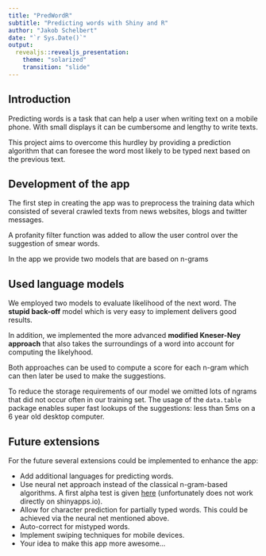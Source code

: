 ```yaml
---
title: "PredWordR"
subtitle: "Predicting words with Shiny and R"
author: "Jakob Schelbert"
date: "`r Sys.Date()`"
output: 
  revealjs::revealjs_presentation:
    theme: "solarized"
    transition: "slide"
---
```


## Introduction
Predicting words is a task that can help a user when writing text on a mobile phone.
With small displays it can be cumbersome and lengthy to write texts.

This project aims to overcome this hurdley by providing a prediction algorithm that can foresee the word most likely to be typed next based on the previous text.


## Development of the app
The first step in creating the app was to preprocess the training data which consisted of several crawled texts from news websites, blogs and twitter messages.


A profanity filter function was added to allow the user control over the suggestion of smear words.


In the app we provide two models that are based on n-grams


## Used language models
We employed two models to evaluate likelihood of the next word.
The **stupid back-off** model which is very easy to implement delivers good results.

In addition, we implemented the more advanced **modified Kneser-Ney approach** that also takes the surroundings of a word into account for computing the likelyhood.

Both approaches can be used to compute a score for each n-gram which can then later be used to make the suggestions.

To reduce the storage requirements of our model we omitted lots of ngrams that did not occur often in our training set.
The usage of the `data.table` package enables super fast lookups of the suggestions: less than 5ms on a 6 year old desktop computer.


## Future extensions
For the future several extensions could be implemented to enhance the app:

* Add additional languages for predicting words.
* Use neural net approach instead of the classical n-gram-based algorithms. A first alpha test is given [here](http://www.schelberts.de/shinyapps/lstm_text_predict) (unfortunately does not work directly on shinyapps.io).
* Allow for character prediction for partially typed words. This could be achieved via the neural net mentioned above.
* Auto-correct for mistyped words.
* Implement swiping techniques for mobile devices.
* Your idea to make this app more awesome...
